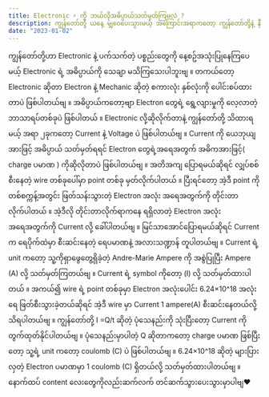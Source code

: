 ```yaml
---
title: Electronic ⚡️ ကို ဘယ်လိုအဓိပ္ပာယ်သတ်မှတ်ကြမလဲ ?
description: ကျွန်တော်တို့ ယနေ့ မျှဝေပေးသွားမယ့် အ​ကြောင်းအရာကတော့ ကျွန်တော်တို့နဲ့ နီးစပ်တဲ့အရာဖြစ်တဲ့ Electronic ဆိုတဲ့ အကြောင်းအရာကို တင်ဆက်ပေးသွားမှာ ဖြစ်ပါတယ်ဗျ
date: "2023-01-02"
---
```

ကျွန်တော်တို့ဟာ Electronic နဲ့ ပက်သက်တဲ့ ပစ္စည်းတွေကို နေ့စဥ်အသုံးပြုနေကြပေမယ့် Electronic ရဲ့ အဓိပ္ပာယ်ကို သေချာ မသိကြသေးပါဘူးဗျ ။
တကယ်တော့ Electronic ဆိုတာ Electron နဲ့ Mechanic ဆိုတဲ့ စကားလုံး နှစ်လုံးကို ပေါင်းစပ်ထားတာပဲ ဖြစ်ပါတယ်ဗျ ။ 
အဓိပ္ပာယ်ကတော့ဗျာ  Electron တွေရဲ့ ရွေ့လျားမှုကို လေ့လာတဲ့ ဘာသာရပ်တစ်ခုပဲ ဖြစ်ပါတယ် ။
Electronic လို့ဆိုလိုက်တာနဲ့ ကျွန်တော်တို့ သိထားရမယ့် အရာ ၂ခုကတော့ Current နဲ့ Voltage ပဲ ဖြစ်ပါတယ်ဗျ ။
Current ကို ယေဘုယျအားဖြင့် အဓိပ္ပာယ် သတ်မှတ်ရရင် Electron တွေရဲ့အရေအတွက် အဓိကအားဖြင့်( charge ပမာဏ ) ကိုဆိုလိုတာပဲ ဖြစ်ပါတယ်ဗျ ။ 
အတိအကျ ပြောရမယ်ဆိုရင် လျှပ်စစ်စီးနေတဲ့ wire တစ်ခုပေါ်မှာ point တစ်ခု မှတ်လိုက်ပါတယ် ။ ပြီးရင်တော့ အဲ့ဒီ point ကို တစ်စက္ကန့်အတွင်း ဖြတ်သန်းသွားတဲ့ Electron အလုံး အရေအတွက်ကို တိုင်းတာလိုက်ပါတယ် ။ 
အဲ့ဒီလို တိုင်းတာလိုက်ရာကနေ ရရှိလာတဲ့ Electron အလုံးအရေအတွက်ကို Current လို့ ခေါ်ပါတယ်ဗျ ။ မြင်သာအောင်ပြောရမယ်ဆိုရင် Current က ရေပိုက်ထဲမှာ စီးဆင်းနေတဲ့ ရေပမာဏနဲ့ အလားသဏ္ဍာန် တူပါတယ်ဗျ ။ 
Current ရဲ့ unit ကတော့ သူ့ကိုရှာဖွေတွေ့ရှိခဲ့တဲ့ Andre-Marie Ampere ကို အစွဲပြုပြီး Ampere (A) လို့ သတ်မှတ်ကြတယ်ဗျ ။  Current ရဲ့ symbol ကိုတော့ (I) လို့ သတ်မှတ်ထားပါတယ် ။
အကယ်၍ wire ရဲ့ point တစ်ခုမှာ Electron အလုံးပေါင်း 6.24×10^18 အလုံးရေ ဖြတ်စီးသွားခဲ့တယ်ဆိုရင် အဲ့ဒီ wire မှာ Current 1 ampere(A) စီးဆင်းနေတယ်လို့ သိရပါတယ်ဗျ ။ 
ကျွန်တော်တို့ I =Q/t  ဆိုတဲ့ ပုံသေနည်းကို သုံးပြီးတော့ Current ကို တွက်ထုတ်နိုင်ပါတယ်ဗျ ။ 
ပုံသေနည်းမှာပါတဲ့ Q ဆိုတာကတော့ charge ပမာဏ ဖြစ်ပြီးတော့ သူ့ရဲ့ unit ကတော့ coulomb (C) ပဲ ဖြစ်ပါတယ်ဗျ ။ 
 6.24×10^18 ဆိုတဲ့ များပြားလှတဲ့ Electron ပမာဏမှာ 1 coulomb (C) ရှိတယ်လို့ သတ်မှတ်ထားပါတယ်ဗျ ။ 
နောက်ထပ် content လေးတွေကိုလည်းဆက်လက် တင်ဆက်သွားပေးသွားမှာပါဗျ❤️
